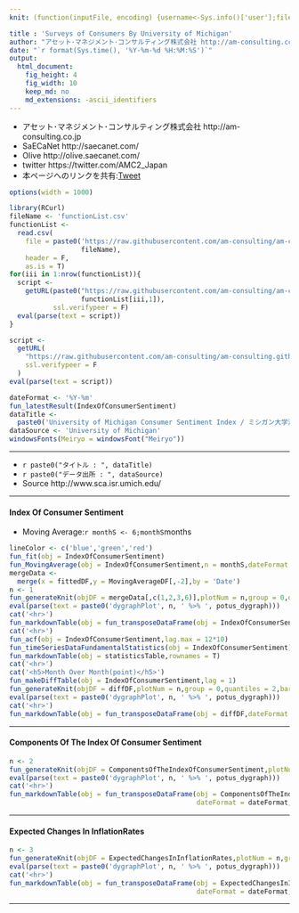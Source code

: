 ```yaml
---
knit: (function(inputFile, encoding) {username<-Sys.info()['user'];fileName<-'defaultPath.csv';pathToFile <-paste0('C:/Users/', username,'/Desktop/pathToCSV/');setwd(pathToFile);buf0<-read.csv(fileName,header = F,skip = 0,stringsAsFactor = F,check.names = F,fileEncoding = 'utf-8');timeStamp<-format(Sys.time(),'%Y%m%d%H%M%S');rmarkdown::render(inputFile, encoding = encoding, output_file = paste0('C:/Users/',username,buf0[2,1],'charts/','am-consulting.co.jp-Michigan.html')) })

title : 'Surveys of Consumers By University of Michigan'
author: "アセット･マネジメント･コンサルティング株式会社 http://am-consulting.co.jp"
date: "`r format(Sys.time(), '%Y-%m-%d %H:%M:%S')`"
output: 
  html_document:
    fig_height: 4
    fig_width: 10
    keep_md: no
    md_extensions: -ascii_identifiers
---
```

<link href="http://knowledgevault.saecanet.com/components/rmarkdown-html.css" rel="stylesheet">
<script src="http://knowledgevault.saecanet.com/components/JavascriptCode.js"></script>
<style>.main-container {max-width : 1000px;}</style>

- アセット･マネジメント･コンサルティング株式会社 http://am-consulting.co.jp
- SaECaNet http://saecanet.com/
- Olive http://olive.saecanet.com/
- twitter https://twitter.com/AMC2_Japan
- 本ページへのリンクを共有:<a href="https://twitter.com/share" class="twitter-share-button" data-via="AMC2_Japan" data-size="large">Tweet</a> <script>!function(d,s,id){var js,fjs=d.getElementsByTagName(s)[0],p=/^http:/.test(d.location)?'http':'https';if(!d.getElementById(id)){js=d.createElement(s);js.id=id;js.src=p+'://platform.twitter.com/widgets.js';fjs.parentNode.insertBefore(js,fjs);}}(document, 'script', 'twitter-wjs');</script>

```r
options(width = 1000)
```

```r
library(RCurl)
fileName <- 'functionList.csv'
functionList <-
  read.csv(
    file = paste0('https://raw.githubusercontent.com/am-consulting/am-consulting.github.io/master/csv/',
                  fileName),
    header = F,
    as.is = T)
for(iii in 1:nrow(functionList)){
  script <- 
    getURL(paste0("https://raw.githubusercontent.com/am-consulting/am-consulting.github.io/master/", 
                  functionList[iii,1]),
           ssl.verifypeer = F)
  eval(parse(text = script))
}
```

```r
script <-
  getURL(
    "https://raw.githubusercontent.com/am-consulting/am-consulting.github.io/master/importMichiganData.r",
    ssl.verifypeer = F
  )
eval(parse(text = script))
```

```r
dateFormat <- '%Y-%m'
fun_latestResult(IndexOfConsumerSentiment)
dataTitle <- 
  paste0('University of Michigan Consumer Sentiment Index / ミシガン大学消費者信頼感指数:',latestResult)
dataSource <- 'University of Michigan'
windowsFonts(Meiryo = windowsFont("Meiryo"))
```

***

- `r paste0("タイトル : ", dataTitle)`
- `r paste0("データ出所 : ", dataSource)`
- Source http://www.sca.isr.umich.edu/

***

#### Index Of Consumer Sentiment
- Moving Average:`r monthS <- 6;monthS`months

```r
lineColor <- c('blue','green','red')
fun_fit(obj = IndexOfConsumerSentiment)
fun_MovingAverage(obj = IndexOfConsumerSentiment,n = monthS,dateFormat = dateFormat)
mergeData <- 
  merge(x = fittedDF,y = MovingAverageDF[,-2],by = 'Date')
n <- 1
fun_generateKnit(objDF = mergeData[,c(1,2,3,6)],plotNum = n,group = 0,quantiles = 2,colors = lineColor)
eval(parse(text = paste0('dygraphPlot', n, ' %>% ', potus_dygraph)))
cat('<hr>')
fun_markdownTable(obj = fun_transposeDataFrame(obj = IndexOfConsumerSentiment,dateFormat = dateFormat,tailN = 8))
cat('<hr>')
fun_acf(obj = IndexOfConsumerSentiment,lag.max = 12*10)
fun_timeSeriesDataFundamentalStatistics(obj = IndexOfConsumerSentiment)
fun_markdownTable(obj = statisticsTable,rownames = T)
cat('<hr>')
cat('<h5>Month Over Month(point)</h5>')
fun_makeDiffTable(obj = IndexOfConsumerSentiment,lag = 1)
fun_generateKnit(objDF = diffDF,plotNum = n,group = 0,quantiles = 2,barPlot = 1)
eval(parse(text = paste0('dygraphPlot', n, ' %>% ', potus_dygraph)))
cat('<hr>')
fun_markdownTable(obj = fun_transposeDataFrame(obj = diffDF,dateFormat = dateFormat,tailN = 8))
```

***
#### Components Of The Index Of Consumer Sentiment

```r
n <- 2
fun_generateKnit(objDF = ComponentsOfTheIndexOfConsumerSentiment,plotNum = n,group = 0)
eval(parse(text = paste0('dygraphPlot', n, ' %>% ', potus_dygraph)))
cat('<hr>')
fun_markdownTable(obj = fun_transposeDataFrame(obj = ComponentsOfTheIndexOfConsumerSentiment,
                                               dateFormat = dateFormat,tailN = 8))
```

***
#### Expected Changes In InflationRates

```r
n <- 3
fun_generateKnit(objDF = ExpectedChangesInInflationRates,plotNum = n,group = 0)
eval(parse(text = paste0('dygraphPlot', n, ' %>% ', potus_dygraph)))
cat('<hr>')
fun_markdownTable(obj = fun_transposeDataFrame(obj = ExpectedChangesInInflationRates,
                                               dateFormat = dateFormat,tailN = 8))

```

***
<script>MakeNegative();</script>
<script>
  (function(i,s,o,g,r,a,m){i['GoogleAnalyticsObject']=r;i[r]=i[r]||function(){
  (i[r].q=i[r].q||[]).push(arguments)},i[r].l=1*new Date();a=s.createElement(o),
  m=s.getElementsByTagName(o)[0];a.async=1;a.src=g;m.parentNode.insertBefore(a,m)
  })(window,document,'script','https://www.google-analytics.com/analytics.js','ga');

  ga('create', 'UA-3077339-5', 'auto');
  ga('send', 'pageview');

</script>
